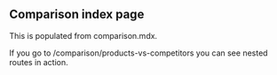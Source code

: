 <Section variant="gray">

  ## Comparison index page

  This is populated from comparison.mdx.

  If you go to /comparison/products-vs-competitors you can see nested routes in action.

</Section>
